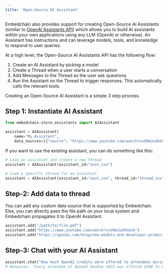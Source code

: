 ---
title: 'Open-Source AI Assistant'
---

Embedchain also provides support for creating Open-Source AI Assistants (similar to [OpenAI Assistants API](https://platform.openai.com/docs/assistants/overview)) which allows you to build AI assistants within your own applications using any LLM (OpenAI or otherwise). An Assistant has instructions and can leverage models, tools, and knowledge to respond to user queries.

At a high level, the Open-Source AI Assistants API has the following flow:

1. Create an AI Assistant by picking a model
2. Create a Thread when a user starts a conversation
3. Add Messages to the Thread as the user ask questions
4. Run the Assistant on the Thread to trigger responses. This automatically calls the relevant tools.

Creating an Open-Source AI Assistant is a simple 3 step process.

## Step 1: Instantiate AI Assistant

```python Initialize
from embedchain.store.assistants import AIAssistant

assistant = AIAssistant(
    name="My Assistant",
    data_sources=[{"source": "https://www.youtube.com/watch?v=U9mJuUkhUzk"}])
```

If you want to use the existing assistant, you can do something like this:

```python Initialize
# Load an assistant and create a new thread
assistant = AIAssistant(assistant_id="asst_xxx")

# Load a specific thread for an assistant
assistant = AIAssistant(assistant_id="asst_xxx", thread_id="thread_xxx")
```

## Step-2: Add data to thread

You can add any custom data source that is supported by Embedchain. Else, you can directly pass the file path on your local system and Embedchain propagates it to OpenAI Assistant.

```python Add data
assistant.add("/path/to/file.pdf")
assistant.add("https://www.youtube.com/watch?v=U9mJuUkhUzk")
assistant.add("https://openai.com/blog/new-models-and-developer-products-announced-at-devday")
```

## Step-3: Chat with your AI Assistant

```python Chat
assistant.chat("How much OpenAI credits were offered to attendees during OpenAI DevDay?")
# Response: 'Every attendee of OpenAI DevDay 2023 was offered $500 in OpenAI credits.'
```
